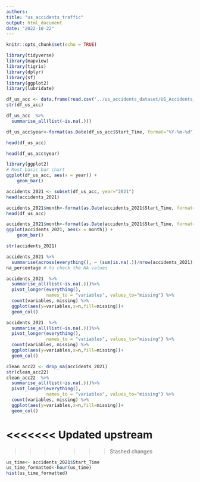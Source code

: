 ```yaml
---
authors: 
title: "us_accidents_traffic"
output: html_document
date: "2022-10-22"
---
```


```r
knitr::opts_chunk$set(echo = TRUE)
```

```r
library(tidyverse)
library(mapview)
library(tigris)
library(dplyr)
library(sf)
library(ggplot2)
library(lubridate)
```

```r
df_us_acc <- data.frame(read.csv('../us_accidents_dataset/US_Accidents_Dec21_updated.csv'))
str(df_us_acc)
```

```r
df_us_acc  %>%
  summarise_all(list(~is.na(.)))
```




```r
df_us_acc$year<-format(as.Date(df_us_acc$Start_Time, format="%Y-%m-%d"),"%Y")

```

```r
head(df_us_acc)

```

```r
head(df_us_acc$year)

```
```r
library(ggplot2)
# Most basic bar chart
ggplot(df_us_acc, aes(x = year)) +
    geom_bar()

```



```r

accidents_2021 <- subset(df_us_acc, year="2021")
head(accidents_2021)
```
```r
accidents_2021$month<-format(as.Date(accidents_2021$Start_Time, format="%Y-%m-%d"),"%m")
head(df_us_acc)
```
```r
accidents_2021$month<-format(as.Date(accidents_2021$Start_Time, format="%Y-%m-%d"),"%m")
ggplot(accidents_2021, aes(x = month)) +
    geom_bar() 
```

```r
str(accidents_2021)

accidents_2021 %>% 
  summarise(across(everything(), ~ (sum(is.na(.))/nrow(accidents_2021)) *100  )) %>% pivot_longer(cols = everything(), names_to = "columns", values_to = "NA proportion") %>% arrange(desc(NA)) %>% filter(NA > 0) -> na_percentage
na_percentage # to check the NA values 
```


```r
accidents_2021  %>%
  summarise_all(list(~is.na(.)))%>%
  pivot_longer(everything(),
               names_to = "variables", values_to="missing") %>%
  count(variables, missing) %>%
  ggplot(aes(y=variables,x=n,fill=missing))+
  geom_col()
```

```r

accidents_2021  %>%
  summarise_all(list(~is.na(.)))%>%
  pivot_longer(everything(),
               names_to = "variables", values_to="missing") %>%
  count(variables, missing) %>%
  ggplot(aes(y=variables,x=n,fill=missing))+
  geom_col()

```
```r
clean_acc22 <- drop_na(accidents_2021)
str(clean_acc22)
clean_acc22  %>%
  summarise_all(list(~is.na(.)))%>%
  pivot_longer(everything(),
               names_to = "variables", values_to="missing") %>%
  count(variables, missing) %>%
  ggplot(aes(y=variables,x=n,fill=missing))+
  geom_col()
```
<<<<<<< Updated upstream
=======

>>>>>>> Stashed changes
```r
us_time<- accidents_2021$Start_Time
us_time_formatted<-hour(us_time)
hist(us_time_formatted)
```
